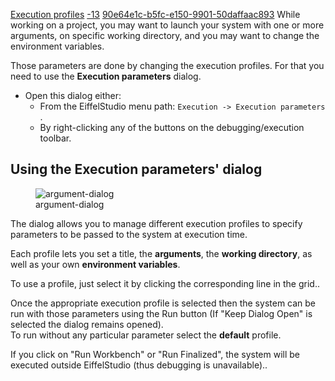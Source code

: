 [[Property:title|Execution profiles]]
[[Property:weight|-13]]
[[Property:uuid|90e64e1c-b5fc-e150-9901-50daffaac893]]
While working on a project, you may want to launch your system with one or more arguments, on specific working directory, and you may want to change the environment variables.

Those parameters are done by changing the execution profiles. For that you need to use the '''Execution parameters''' dialog.

* Open this dialog either:
** From the EiffelStudio menu path: <code>Execution -> Execution parameters</code> .
** By right-clicking any of the buttons on the debugging/execution toolbar.

==Using the Execution parameters' dialog==

[[Image:argument-dialog]]  


The dialog allows you to manage different execution profiles to specify parameters to be passed to the system at execution time. 

Each profile lets you set a title, the '''arguments''', the '''working directory''', as well as your own '''environment variables'''.

To use a profile, just select it by clicking the corresponding line in the grid..

Once the appropriate execution profile is selected then the system can be run with those parameters using the Run button (If "Keep Dialog Open" is selected the dialog remains opened).<br/>
To run without any particular parameter select the '''default''' profile.

If you click on "Run Workbench" or "Run Finalized", the system will be executed outside EiffelStudio (thus debugging is unavailable)..

{{tip|From version 6.5, you can unset an environment variable FOO by adding the "&-FOO" to the environment variables, by prefixing with "&-", this marks the variable "FOO" to be removed. If you use "&-*", all variables will be removed (except the one you can still add after this "&-*"). }}




